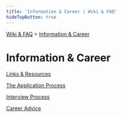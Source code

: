 ```yaml
---
title: 'Information & Career | Wiki & FAQ'
hideTopButton: true
---
```



[Wiki & FAQ](/wiki-faq) > [Information & Career](/wiki-faq/information-career)

<h1 className={styles.bigTitle}>Information & Career</h1>

[Links & Resources](/wiki-faq/information-career/links-resources/)

[The Application Process](/wiki-faq/information-career/application-process)

[Interview Process](/wiki-faq/information-career/interview-process)

[Career Advice](/wiki-faq/information-career/career-advice)
